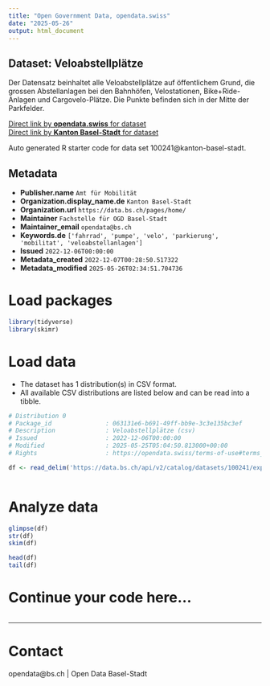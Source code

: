 ```yaml
---
title: "Open Government Data, opendata.swiss"
date: "2025-05-26"
output: html_document
---
```


## Dataset: Veloabstellplätze

Der Datensatz beinhaltet alle Veloabstellplätze auf öffentlichem Grund, die grossen Abstellanlagen bei den Bahnhöfen, Velostationen, Bike+Ride-Anlagen und Cargovelo-Plätze. Die Punkte befinden sich in der Mitte der Parkfelder.

[Direct link by **opendata.swiss** for dataset](https://opendata.swiss/de/dataset/veloabstellplatze)<br>
[Direct link by **Kanton Basel-Stadt** for dataset](https://data.bs.ch/explore/dataset/100241/)

Auto generated R starter code for data set 100241@kanton-basel-stadt.

## Metadata

- **Publisher.name** `Amt für Mobilität`
- **Organization.display_name.de** `Kanton Basel-Stadt`
- **Organization.url** `https://data.bs.ch/pages/home/`
- **Maintainer** `Fachstelle für OGD Basel-Stadt`
- **Maintainer_email** `opendata@bs.ch`
- **Keywords.de** `['fahrrad', 'pumpe', 'velo', 'parkierung', 'mobilitat', 'veloabstellanlagen']`
- **Issued** `2022-12-06T00:00:00`
- **Metadata_created** `2022-12-07T00:28:50.517322`
- **Metadata_modified** `2025-05-26T02:34:51.704736`


# Load packages

```r

library(tidyverse)
library(skimr)

```

# Load data

-   The dataset has 1 distribution(s) in CSV format.
-   All available CSV distributions are listed below and can be read into a tibble.

```r

# Distribution 0
# Package_id               : 063131e6-b691-49ff-bb9e-3c3e135bc3ef
# Description              : Veloabstellplätze (csv)
# Issued                   : 2022-12-06T00:00:00
# Modified                 : 2025-05-25T05:04:50.813000+00:00
# Rights                   : https://opendata.swiss/terms-of-use#terms_by

df <- read_delim('https://data.bs.ch/api/v2/catalog/datasets/100241/exports/csv?use_labels=true')



```

# Analyze data

```r

glimpse(df)
str(df)
skim(df)

head(df)
tail(df)

```

# Continue your code here...

```r

```

------------------------------------------------------------------------

# Contact

opendata@bs.ch | Open Data Basel-Stadt
